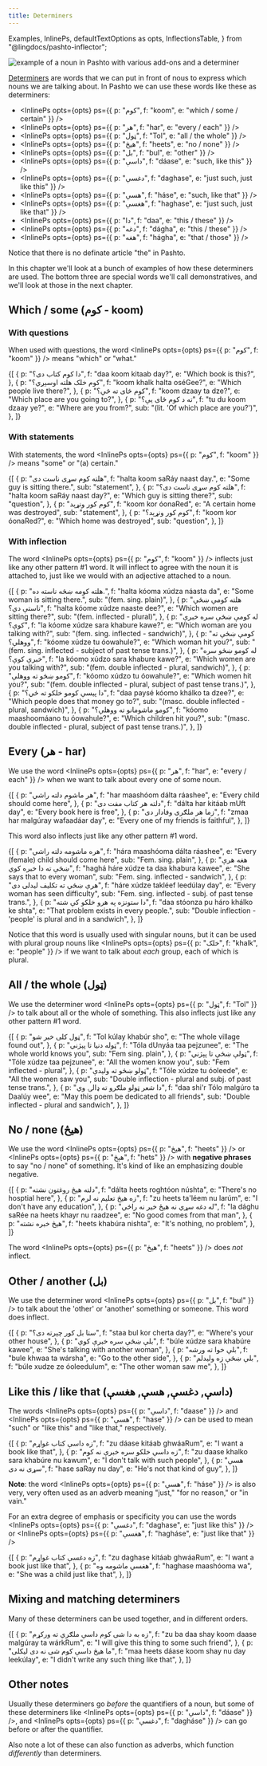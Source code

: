 ```yaml
---
title: Determiners
---
```


  Examples,
  InlinePs,
  defaultTextOptions as opts,
  InflectionsTable,
} from "@lingdocs/pashto-inflector";

<div className="text-center mb-4">
  <img
    src={nounWithAddons}
    alt="example of a noun in Pashto with various add-ons and a determiner"
    className="img-fluid"
  />
</div>

[Determiners](https://en.wikipedia.org/wiki/Determiner) are words that we can put in front of nous to express which nouns we are talking about. In Pashto we can use these words like these as determiners:

- <InlinePs
    opts={opts}
    ps={{ p: "کوم", f: "koom", e: "which / some / certain" }}
  />
- <InlinePs opts={opts} ps={{ p: "هر", f: "har", e: "every / each" }} />
- <InlinePs opts={opts} ps={{ p: "ټول", f: "Tol", e: "all / the whole" }} />
- <InlinePs opts={opts} ps={{ p: "هیڅ", f: "heets", e: "no / none" }} />
- <InlinePs opts={opts} ps={{ p: "بل", f: "bul", e: "other" }} />
- <InlinePs opts={opts} ps={{ p: "داسې", f: "dáase", e: "such, like this" }} />
- <InlinePs
    opts={opts}
    ps={{ p: "دغسې", f: "daghase", e: "just such, just like this" }}
  />
- <InlinePs opts={opts} ps={{ p: "هسې", f: "háse", e: "such, like that" }} />
- <InlinePs
    opts={opts}
    ps={{ p: "هغسې", f: "haghase", e: "just such, just like that" }}
  />
- <InlinePs opts={opts} ps={{ p: "دا", f: "daa", e: "this / these" }} />
- <InlinePs opts={opts} ps={{ p: "دغه", f: "dágha", e: "this / these" }} />
- <InlinePs opts={opts} ps={{ p: "هغه", f: "hágha", e: "that / those" }} />

Notice that there is no definate article "the" in Pashto.

In this chapter we'll look at a bunch of examples of how these determiners are used. The bottom three are special words we'll call <Link to="/nouns/demonstratives/">demonstratives</Link>, and we'll look at those in the <Link to="/nouns/demonstratives/">next chapter</Link>.

## Which / some (کوم - koom)

### With questions

When used with questions, the word <InlinePs opts={opts} ps={{ p: "کوم", f: "koom" }} /> means "which" or "what."

<Examples opts={opts}>
  {[
    {
      p: "دا کوم کتاب دی؟",
      f: "daa koom kitaab day?",
      e: "Which book is this?",
    },
    {
      p: "کوم خلک هلته اوسېږي؟",
      f: "koom khalk halta oséGee?",
      e: "Which people live there?",
    },
    {
      p: "کوم ځای ته څې؟",
      f: "koom dzaay ta dze?",
      e: "Which place are you going to?",
    },
    {
      p: "ته د کوم ځای یې؟",
      f: "tu du koom dzaay ye?",
      e: "Where are you from?",
      sub: "(lit. 'Of which place are you?')",
    },
  ]}
</Examples>

### With statements

With statements, the word <InlinePs opts={opts} ps={{ p: "کوم", f: "koom" }} /> means "some" or "(a) certain."

<Examples opts={opts}>
  {[
    {
      p: "هلته کوم سړی ناست دی",
      f: "halta koom saRáy naast day.",
      e: "Some guy is sitting there.",
      sub: "statement",
    },
    {
      p: "هلته کوم سړی ناست دی؟",
      f: "halta koom saRáy naast day?",
      e: "Which guy is sitting there?",
      sub: "question",
    },
    {
      p: "کوم کور ونړېد",
      f: "koom kor óonaRed",
      e: "A certain home was destroyed",
      sub: "statement",
    },
    {
      p: "کوم کور ونړېد؟",
      f: "koom kor óonaRed?",
      e: "Which home was destroyed",
      sub: "question",
    },
  ]}
</Examples>

### With inflection

The word <InlinePs opts={opts} ps={{ p: "کوم", f: "koom" }} /> inflects just like any other <Link to="/inflection/inflection-patterns/#1-basic">pattern #1 word</Link>. It will inflect to agree with the noun it is attached to, just like we would with an adjective attached to a noun.

<div className="mb-4">
  <InflectionsTable
    inf={{
      masc: [
        [{ p: "کوم", f: "koom" }],
        [{ p: "کوم", f: "koom" }],
        [{ p: "کومو", f: "kóomo" }],
      ],
      fem: [
        [{ p: "کومه", f: "kóoma" }],
        [{ p: "کومې", f: "kóome" }],
        [{ p: "کومو", f: "kóomo" }],
      ],
    }}
    textOptions={opts}
  />
</div>

<Examples opts={opts}>
  {[
    {
      p: "هلته کومه ښځه ناسته ده.",
      f: "halta kóoma xúdza náasta da",
      e: "Some woman is sitting there.",
      sub: "(fem. sing. plain)",
    },
    {
      p: "هلته کومې ښځې ناستې دي؟",
      f: "halta kóome xúdze naaste dee?",
      e: "Which women are sitting there?",
      sub: "(fem. inflected - plural)",
    },
    {
      p: "له کومې ښځې سره خبرې کوې؟",
      f: "la kóome xúdze sara khabure kawe?",
      e: "Which woman are you talking with?",
      sub: "(fem. sing. inflected - sandwich)",
    },
    {
      p: "کومې ښځې ته ووهلې؟",
      f: "kóome xúdze tu óowahule?",
      e: "Which woman hit you?",
      sub: "(fem. sing. inflected - subject of past tense trans.)",
    },
    {
      p: "له کومو ښځو سره خبرې کوې؟",
      f: "la kóomo xúdzo sara khabure kawe?",
      e: "Which women are you talking with?",
      sub: "(fem. double inflected - plural, sandwich)",
    },
    {
      p: "کومو ښځو ته ووهلې",
      f: "kóomo xúdzo tu óowahule?",
      e: "Which women hit you?",
      sub: "(fem. double inflected - plural, subject of past tense trans.)",
    },
    {
      p: "دا پیسې کومو خلکو ته ځي؟",
      f: "daa paysé kóomo khálko ta dzee?",
      e: "Which people does that money go to?",
      sub: "(masc. double inflected - plural, sandwich)",
    },
    {
      p: "کومو ماشومانو ته ووهلې؟",
      f: "kóomo maashoomáano tu óowahule?",
      e: "Which children hit you?",
      sub: "(masc. double inflected - plural, subject of past tense trans.)",
    },
  ]}
</Examples>

## Every (هر - har)

We use the word <InlinePs opts={opts} ps={{ p: "هر", f: "har", e: "every / each" }} /> when we want to talk about every one of some noun.

<Examples opts={opts}>
  {[
    {
      p: "هر ماشوم دلته راشي",
      f: "har maashóom dálta ráashee",
      e: "Every child should come here",
    },
    {
      p: "دلته هر کتاب مفت دی",
      f: "dálta har kitáab mUft day",
      e: "Every book here is free",
    },
    {
      p: "زما هر ملګری وفادار دی",
      f: "zmaa har malgúray wafaadáar day",
      e: "Every one of my friends is faithful",
    },
  ]}
</Examples>

This word also inflects just like any other <Link to="/inflection/inflection-patterns/#1-basic">pattern #1 word</Link>.

<div className="mb-4">
  <InflectionsTable
    inf={{
      masc: [
        [{ p: "هر", f: "har" }],
        [{ p: "هر", f: "har" }],
        [{ p: "هرو", f: "haro" }],
      ],
      fem: [
        [{ p: "هره", f: "hára" }],
        [{ p: "هرې", f: "háre" }],
        [{ p: "هرو", f: "háro" }],
      ],
    }}
    textOptions={opts}
  />
</div>

<Examples opts={opts}>
  {[
    {
      p: "هره ماشومه دلته راشي",
      f: "hára maashóoma dálta ráashee",
      e: "Every (female) child should come here",
      sub: "Fem. sing. plain",
    },
    {
      p: "هغه هرې ښځې ته دا خبره کوي",
      f: "haghá háre xúdze ta daa khabura kawee",
      e: "She says that to every woman",
      sub: "Fem. sing. inflected - sandwich",
    },
    {
      p: "هرې ښځې ته تکلیف لیدلی دی",
      f: "háre xúdze takléef leedúlay day",
      e: "Every woman has seen difficulty",
      sub: "Fem. sing. inflected - subj. of past tense trans.",
    },
    {
      p: "دا ستونزه په هرو خلکو کې شته",
      f: "daa stóonza pu háro khálko ke shta",
      e: "That problem exists in every people.",
      sub: "Double inflection - 'people' is plural and in a sandwich",
    },
  ]}
</Examples>

Notice that this word is usually used with singular nouns, but it can be used with plural group nouns like <InlinePs opts={opts} ps={{ p: "خلک", f: "khalk", e: "people" }} /> if we want to talk about _each_ group, each of which is plural.

## All / the whole (ټول)

We use the determiner word <InlinePs opts={opts} ps={{ p: "ټول", f: "Tol" }} /> to talk about all or the whole of something. This also inflects just like any other <Link to="/inflection/inflection-patterns/#1-basic">pattern #1 word</Link>.

<div className="mb-4">
  <InflectionsTable
    inf={{
      masc: [
        [{ p: "ټول", f: "Tol" }],
        [{ p: "ټول", f: "Tol" }],
        [{ p: "ټولو", f: "Tolo" }],
      ],
      fem: [
        [{ p: "ټوله", f: "Tóla" }],
        [{ p: "ټولې", f: "Tóle" }],
        [{ p: "ټولو", f: "Tólo" }],
      ],
    }}
    textOptions={opts}
  />
</div>

<Examples opts={opts}>
  {[
    {
      p: "ټول کلی خبر شو",
      f: "Tol kúlay khabúr sho",
      e: "The whole village found out",
    },
    {
      p: "ټوله دنیا تا پېژني",
      f: "Tóla dUnyáa taa pejzunee",
      e: "The whole world knows you",
      sub: "Fem sing. plain",
    },
    {
      p: "ټولې ښځې تا پېژني",
      f: "Tóle xúdze taa pejzunee",
      e: "All the women know you",
      sub: "Fem inflected - plural",
    },
    {
      p: "ټولو ښځو ته ولیدې",
      f: "Tóle xúdze tu óoleede",
      e: "All the women saw you",
      sub: "Double inflection - plural and subj. of past tense trans.",
    },
    {
      p: "دا شعر ټولو ملګرو ته ډالۍ وي",
      f: "daa shi'r Tólo malgúro ta Daalúy wee",
      e: "May this poem be dedicated to all friends",
      sub: "Double inflected - plural and sandwich",
    },
  ]}
</Examples>

## No / none (هیڅ)

We use the word <InlinePs opts={opts} ps={{ p: "هیڅ", f: "heets" }} /> or <InlinePs opts={opts} ps={{ p: "هېڅ", f: "hets" }} /> with **negative phrases** to say "no / none" of something. It's kind of like an emphasizing double negative.

<Examples opts={opts}>
  {[
    {
      p: "دلته هیڅ روغتون نشته",
      f: "dálta heets roghtóon núshta",
      e: "There's no hosptial here",
    },
    {
      p: "زه هیڅ تعلیم نه لرم",
      f: "zu heets ta'léem nu larúm",
      e: "I don't have any education",
    },
    {
      p: "له دغه سړي نه هیځ خیر نه راځي",
      f: "la dághu saRée na heets khayr nu raadzee",
      e: "No good comes from that man",
    },
    {
      p: "هیڅ خبره نشته",
      f: "heets khabúra nishta",
      e: "It's nothing, no problem",
    },
  ]}
</Examples>

The word <InlinePs opts={opts} ps={{ p: "هیڅ", f: "heets" }} /> does _not_ inflect.

## Other / another (بل)

We use the determiner word <InlinePs opts={opts} ps={{ p: "بل", f: "bul" }} /> to talk about the 'other' or 'another' something or someone. This word does inflect.

<div className="mb-4">
  <InflectionsTable
    inf={{
      masc: [
        [{ p: "بل", f: "bul" }],
        [{ p: "بل", f: "bul" }],
        [{ p: "بلو", f: "búlo" }],
      ],
      fem: [
        [{ p: "بله", f: "búla" }],
        [{ p: "بلې", f: "búle" }],
        [{ p: "بلو", f: "búlo" }],
      ],
    }}
    textOptions={opts}
  />
</div>

<Examples opts={opts}>
  {[
    {
      p: "ستا بل کور چېرته دی؟",
      f: "staa bul kor cherta day?",
      e: "Where's your other house",
    },
    {
      p: "بلې ښځې سره خبرې کوي",
      f: "búle xúdze sara khabúre kawee",
      e: "She's talking with another woman",
    },
    {
      p: "بلې خوا ته ورشه",
      f: "bule khwaa ta wársha",
      e: "Go to the other side",
    },
    {
      p: "بلې ښځې زه ولیدلم",
      f: "búle xudze ze óoleedulum",
      e: "The other woman saw me",
    },
  ]}
</Examples>

## Like this / like that (داسې, دغسې, هسې, هغسې)

The words <InlinePs opts={opts} ps={{ p: "داسې", f: "daase" }} /> and <InlinePs opts={opts} ps={{ p: "هسې", f: "hase" }} /> can be used to mean "such" or "like this" and "like that," respectively.

<Examples opts={opts}>
  {[
    {
      p: "زه داسې کتاب غواړم",
      f: "zu dáase kitáab ghwáaRum",
      e: "I want a book like that",
    },
    {
      p: "زه داسې خلکو سره خبرې نه کوم",
      f: "zu daase khalko sara khabúre nu kawum",
      e: "I don't talk with such people",
    },
    {
      p: "هسې سړی نه دی",
      f: "hase saRay nu day",
      e: "He's not that kind of guy",
    },
  ]}
</Examples>

**Note**: the word <InlinePs opts={opts} ps={{ p: "هسې", f: "háse" }} /> is also very, very often used as an adverb meaning "just," "for no reason," or "in vain."

For an extra degree of emphasis or specificity you can use the words <InlinePs opts={opts} ps={{ p: "دغسې", f: "daghase", e: "just like this" }} /> or <InlinePs opts={opts} ps={{ p: "هغسې", f: "hagháse", e: "just like that" }} />

<Examples opts={opts}>
  {[
    {
      p: "زه دغسې کتاب غواړم",
      f: "zu daghase kitáab ghwáaRum",
      e: "I want a book just like that",
    },
    {
      p: "هغسې ماشومه وه",
      f: "haghase maashóoma wa",
      e: "She was a child just like that",
    },
  ]}
</Examples>

## Mixing and matching determiners

Many of these determiners can be used together, and in different orders.

<Examples opts={opts}>
  {[
    {
      p: "زه به دا شی کوم داسې ملګري ته ورکړم",
      f: "zu ba daa shay koom daase malgúray ta wárkRum",
      e: "I will give this thing to some such friend",
    },
    {
      p: "ما هیڅ داسې کوم شی نه دی لیکلی",
      f: "maa heets dáase koom shay nu day leekúlay",
      e: "I didn't write any such thing like that",
    },
  ]}
</Examples>

## Other notes

Usually these determiners go _before_ the quantifiers of a noun, but some of these determiners like <InlinePs opts={opts} ps={{ p: "داسې", f: "dáase" }} />, and <InlinePs opts={opts} ps={{ p: "دغسې", f: "dagháse" }} /> can go before or after the quantifier.

Also note a lot of these can also function as adverbs, which function _differently_ than determiners.
